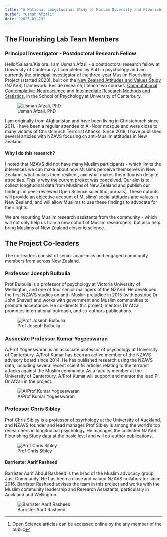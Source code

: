 ```yaml
---
title: "A National Longitudinal Study of Muslim Diversity and Flourishing"
author: "Usman Afzali"
date: "2023-01-23"
---
```


## The Flourishing Lab Team Members

### Principal Investigator - Postdoctoral Research Fellow

::: {layout="[[70, 30], [100]]"}

Hello/Salaam/Kia ora. I am Usman Afzali - a postdoctoral research fellow at University of Canterbury. I completed my PhD in psychology and am currently the principal investigator of the three-year Muslim Flourishing Project (started 2023), built on the [New Zealand Attitudes and Values Study](https://www.psych.auckland.ac.nz/en/about/new-zealand-attitudes-and-values-study.html) (NZAVS) framework.
Beside research, I teach two courses, [Computational Contemplative-Neuroscience](https://www.canterbury.ac.nz/courseinfo/GetCourseDetails.aspx?course=PSYC480&occurrence=23S1(C)&year=2023) and [Intermediate Research Methods and Statistics](https://www.canterbury.ac.nz/courseinfo/GetCourseDetails.aspx?course=PSYC344&occurrence=22S2(C)&year=2022), in the School of Psychology at University of Canterbury. 

![Usman Afzali, PhD](U-16_Original.jpg)

I am originally from Afghanistan and have been living in Christchurch since 2011. I have been a regular attendee of Al-Noor mosque and were close to many victims of Christchurch Terrorist Attacks. Since 2019, I have published several articles with NZAVS focusing on anti-Muslim attitudes in New Zealand. 

#### Why I do this research?

I noted that NZAVS did not have many Muslim participants - which limits the inferences we can make about how Muslims perceive themselves in New Zealand, what makes them resilient, and what makes them flourish despite atrocities. This is why the current project was conceived. Our aim is to collect longitudinal data from Muslims of New Zealand and publish our findings in peer-reviewed Open Science scientific journals^[Open Science articles can be accessed online by the any member of the public]. These outputs will provide an objective account of Muslims' social attitudes and values in New Zealand, and will allow Muslims to use these findings to advocate for their rights.

We are recuriting Muslim research assistants from the community - which will not only help us train a new cohort of Muslim researchers, but also help bring Muslims of New Zealand closer to science.
:::


## The Project Co-leaders

The co-leaders consist of senior academics and engaged community members from across New Zealand.

::: {layout="[[70, 30], [100]]"}

### Professor Joesph Bulbulia

Prof Bulbulia is a professor of psychology at Victoria University of Wellington, and one
of four senior managers of the NZAVS. He developed the first NZAVS studies on anti-
Muslim prejudice in 2015 (with postdoc Dr John Shaver) and works with government and
Muslim communities to promote acceptance. He co-directs this project, mentors
Dr Afzali, promotes international outreach, and co-authors publications.

![Prof Joseph Bulbulia](jb 2.jpg)
:::

::: {layout="[[70, 30], [100]]"}

### Associate Professor Kumar Yogeeswaran

A/Prof Yogeeswaran is an associate professor of psychology at University of Canterbury.
A/Prof Kumar has been an active member of the NZAVS advisory board since 2014. He has
published research using the NZAVS data, including several recent scientific
articles relating to the terrorist attacks against the Muslim community. As a faculty
member at the University of Canterbury, A/Prof Kumar will support and mentor the lead PI,
Dr Afzali in the project.

![A/Prof Kumar Yogeeswaran](1499724752407_Kumar-Yogeeswaran-staff-portrait-low.jpg)

:::

::: {layout="[[70, 30], [100]]"}

### Professor Chris Sibley

Prof Chris Sibley is a professor of psychology at the University of Auckland, and NZAVS
founder and lead manager. Prof Sibley is among the world's top researchers in longitudinal
psychology. He manages the collected NZAVS Flourishing Study data at the basic level and will co-author
publications.


![Prof Chris Sibley](photo.png)
:::

::: {layout="[[70, 30], [100]]"}

#### Barriester Aarif Rasheed

Barrister Aarif Abdul Rasheed is the head of the Muslim advocacy group, Just Community. He has been a close and valued NZAVS collaborator since 2016. Barrister Rasheed advises the team in this project and works with the Muslim community leadership and Research Assistants, particularly in Auckland and Wellington.

![Barrister Aarif Rasheed](1516526768320.jpeg)
:::
